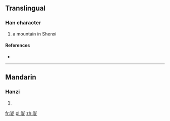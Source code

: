 ==Translingual==

===Han character===
{{Han char|rn=46|rad=山|as=09|sn=12|four=|canj=山山金水 (UUCE), X山山金水 (XUUCE)}}

# a mountain in Shenxi

====References====
* {{Han ref|kx=0316.220|dkj=08285|dj=0617.010|hdz=10788.050|uh=5D4F|ud=23887}}

----

==Mandarin==

===Hanzi===
{{cmn-hanzi|pin=[[zōng]] ([[zong1]])|wg=tsung<sup>1</sup>}}

# {{defn|lang=cmn|sort=山09}}

[[fr:嵏]]
[[pl:嵏]]
[[zh:嵏]]